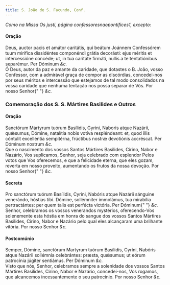 ```yaml
---
title: S. João de S. Facundo, Conf.
---
```


<em>Como na Missa Os justi, página confessoresnaopontifices1, excepto:</em>

<h4 class="text-center">Oração</h4>
<div class="grid grid-cols-2 gap-5">
  <span class="text-justify">
    Deus, auctor pacis et amátor caritátis, qui beátum Joánnem Confessórem tuum
    mirífica dissidéntes componéndi grátia decorásti: ejus méritis et
    intercessióne concéde; ut, in tua caritáte firmáti, nullis a te
    tentatiónibus separémur. Per Dóminum <em>&c.</em>
  </div>
  <span class="text-justify">
    Ó Deus, autor da paz e amante da caridade, que dotastes o B. João, vosso
    Confessor, com a admirável graça de compor as discórdias, concedei-nos por
    seus méritos e intercessão que estejamos de tal modo consolidados na vossa
    caridade que nenhuma tentação nos possa separar de Vós. Por nosso Senhor{" "}
    <em>&c.</em>
  </span>
</div>

<h3 class="text-center">Comemoração dos S. S. Mártires Basilides e Outros</h3>

<h4 class="text-center">Oração</h4>
<div class="grid grid-cols-2 gap-5">
  <span class="text-justify">
    Sanctórum Mártyrum tuórum Basílidis, Gyrini, Naboris atque Nazárii,
    quǽsumus, Dómine, natalítia nobis votíva respléndeant: et, quod illis
    cóntulit excelléntia sempitérna, frúctibus nostræ devotiónis accréscat. Per
    Dóminum nostrum <em>&c.</em>
  </div>
  <span class="text-justify">
    Que o nascimento dos vossos Santos Mártires Basilides, Cirino, Nabor e
    Nazário, Vos suplicamos, Senhor, seja celebrado com esplendor Pelos votos
    que Vos oferecemos, e que a felicidade eterna, que eles gozam, reverta em
    nosso proveito, aumentando os frutos da nossa devoção. Por nosso Senhor{" "}
    <em>&c.</em>
  </span>
</div>

<h4 class="text-center">Secreta</h4>
<div class="grid grid-cols-2 gap-5">
  <span class="text-justify">
    Pro sanctórum tuórum Basílidis, Cyrini, Nabóris atque Nazárii sánguine
    venerándo, hóstias tibi. Dómine, sollémniter immolámus, tua mirabília
    pertractántes: per quem talis est perfécta victória. Per Dóminum{" "}
    <em>&c.</em>
  </div>
  <span class="text-justify">
    Senhor, celebramos os vossos venerandos mystérios, oferecendo-Vos
    solenemente esta hóstia em honra do sangue dos vossos Santos Mártires
    Basilides, Cirino, Nabor e Nazário pelo qual eles alcançaram uma brilhante
    vitória. Por nosso Senhor <em>&c.</em>
  </span>
</div>

<h4 class="text-center">Postcomúnio</h4>
<div class="grid grid-cols-2 gap-5">
  <span class="text-justify">
    Semper, Dómine, sanctórum Martyrum tuórum Basílidis, Cyríni, Nabóris atque
    Nazárii sollémnia celebrántes: præsta, quǽsumus; ut eórum patrocínia júgiter
    sentiámus. Per Dóminum <em>&c.</em>
  </div>
  <span class="text-justify">
    Visto que nós, Senhor, celebramos sempre a solenidade dos vossos Santos
    Mártires Basilides, Cirino, Nabor e Nazário, concedei-nos, Vos rogamos, que
    alcancemos incessantemente o seu patrocínio. Por nosso Senhor <em>&c.</em>
  </span>
</div>
